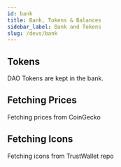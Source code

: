 ```yaml
---
id: bank
title: Bank, Tokens & Balances
sidebar_label: Bank and Tokens
slug: /devs/bank
---
```


## Tokens

DAO Tokens are kept in the bank.

## Fetching Prices

Fetching prices from CoinGecko

## Fetching Icons

Fetching icons from TrustWallet repo
